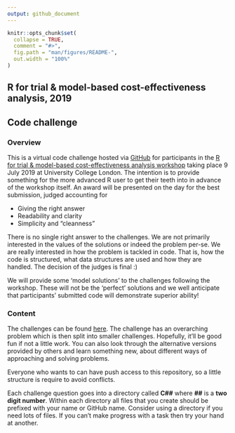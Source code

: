 ```yaml
---
output: github_document
---
```


<!-- README.md is generated from README.Rmd. Please edit that file -->

```r
knitr::opts_chunk$set(
  collapse = TRUE,
  comment = "#>",
  fig.path = "man/figures/README-",
  out.width = "100%"
)
```

## R for trial & model-based cost-effectiveness analysis, 2019
## Code challenge

### Overview
This is a virtual code challenge hosted via [GitHub](https://github.com/) for participants in the [R for trial & model-based cost-effectiveness analysis workshop](http://www.statistica.it/gianluca/teaching/r-hta-workshop/2019/) taking place 9 July 2019 at University College London.
The intention is to provide something for the more advanced R user to get their teeth into in advance of the workshop itself.
An award will be presented on the day for the best submission, judged accounting for

* Giving the right answer
* Readability and clarity
* Simplicity and "cleanness"

There is no single right answer to the challenges. We are not primarily interested in the values of the solutions or indeed the problem per-se.
We are really interested in how the problem is tackled in code. That is, how the code is structured, what data structures are used and how they are handled.
The decision of the judges is final :)

We will provide some 'model solutions' to the challenges following the workshop.
These will not be the 'perfect' solutions and we well anticipate that participants' submitted code will demonstrate superior ability!

### Content
The challenges can be found [here](http://htmlpreview.github.io/?https://github.com/Health-Economics-in-R/CEA.code.challenge2019/blob/master/challenges.html).
The challenge has an overarching problem which is then split into smaller challenges. Hopefully, it'll be good fun if not a little work.
You can also look through the alternative versions provided by others and learn something new, about different ways of approaching and solving problems.

Everyone who wants to can have push access to this repository, so a little structure is require to avoid conflicts.

Each challenge question goes into a directory called __C##__ where __##__ is a __two digit number__.
Within each directory all files that you create should be prefixed with your name or GitHub name.
Consider using a directory if you need lots of files.
If you can't make progress with a task then try your hand at another.

